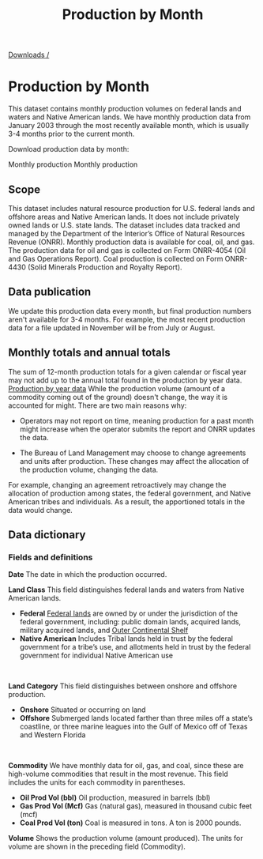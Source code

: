 ﻿---
title: Production by Month
includeToc: true
layout: downloads
description: This dataset contains monthly production volumes on federal lands and waters and Native American lands.
tags:
- Data
- Downloads
- Documentation
- Native American
- Indian
- Federal
- Production
- coal
- oil
- gas
---

[Downloads /](/downloads/)

# Production by Month

This dataset contains monthly production volumes on federal lands and waters and Native American lands. We have monthly production data from January 2003 through the most recently available month, which is usually 3-4 months prior to the current month.
<br />

Download production data by month:

<DownloadDataFile linkType="DownloadCsv"  dataSet="monthly_production.csv" >
  Monthly production
</DownloadDataFile>

<DownloadDataFile linkType="DownloadXls"  dataSet="monthly_production.xlsx" >
  Monthly production
</DownloadDataFile>


## Scope

This dataset includes natural resource production for U.S. federal lands and offshore areas and Native American lands. It does not include privately owned lands or U.S. state lands. The dataset includes data tracked and managed by the Department of the Interior’s Office of Natural Resources Revenue (ONRR). Monthly production data is available for coal, oil, and gas. The production data for oil and gas is collected on Form ONRR-4054 (Oil and Gas Operations Report). Coal production is collected on Form ONRR-4430 (Solid Minerals Production and Royalty Report).

## Data publication

We update this production data every month, but final production numbers aren't available for 3-4 months. For example, the most recent production data for a file updated in November will be from July or August.

## Monthly totals and annual totals

The sum of 12-month production totals for a given calendar or fiscal year may not add up to the annual total found in the production by year data.
  [Production by year data](/downloads/production/)
While the production volume (amount of a commodity coming out of the ground) doesn't change, the way it is accounted for might. There are two main reasons why:

- Operators may not report on time, meaning production for a past month might increase when the operator submits the report and ONRR updates the data.

- The Bureau of Land Management may choose to change agreements and units after production. These changes may affect the allocation of the production volume, changing the data.

For example, changing an agreement retroactively may change the allocation of production among states, the federal government, and Native American tribes and individuals. As a result, the apportioned totals in the data would change.

## Data dictionary

### Fields and definitions

**Date**  The date in which the production occurred.
<br />

**Land Class**  This field distinguishes federal lands and waters from Native American lands.

* **Federal**  [Federal lands](https://fas.org/sgp/crs/misc/R42346.pdf) are owned by or under the jurisdiction of the federal government, including: public domain lands, acquired lands, military acquired lands, and [Outer Continental Shelf](https://www.boem.gov/OCS-Lands-Act-History/)
* **Native American**  Includes Tribal lands held in trust by the federal government for a tribe’s use, and allotments held in trust by the federal government for individual Native American use
<br />

**Land Category**  This field distinguishes between onshore and offshore production.

* **Onshore**  Situated or occurring on land
* **Offshore**  Submerged lands located farther than three miles off a state’s coastline, or three marine leagues into the Gulf of Mexico off of Texas and Western Florida
<br />

**Commodity** We have monthly data for oil, gas, and coal, since these are high-volume commodities that result in the most revenue. This field includes the units for each commodity in parentheses.

  - **Oil Prod Vol (bbl)**  Oil production, measured in barrels (bbl)
  - **Gas Prod Vol (Mcf)**  Gas (natural gas), measured in thousand cubic feet (mcf)
  - **Coal Prod Vol (ton)**  Coal is measured in tons. A ton is 2000 pounds.

**Volume**  Shows the production volume (amount produced). The units for volume are shown in the preceding field (Commodity).
